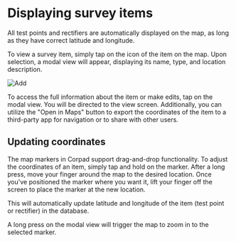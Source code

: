 
# Displaying survey items

All test points and rectifiers are automatically displayed on the map, as long as they have correct latitude and longitude.

To view a survey item, simply tap on the icon of the item on the map. Upon selection, a modal view will appear, displaying its name, type, and location description.

<ImageView>
  <Image src="/images/map/5.2.png" alt="Add" width={300} height={300} />
</ImageView>

To access the full information about the item or make edits, tap on the modal view. You will be directed to the view screen. Additionally, you can utilize the "Open in Maps" button to export the coordinates of the item to a third-party app for navigation or to share with other users.

## Updating coordinates

The map markers in Corpad support drag-and-drop functionality. To adjust the coordinates of an item, simply tap and hold on the marker. After a long press, move your finger around the map to the desired location. Once you've positioned the marker where you want it, lift your finger off the screen to place the marker at the new location.

This will automatically update latitude and longitude of the item (test point or rectifier) in the database.

<Callout type="info" emoji="ℹ️">
  A long press on the modal view will trigger the map to zoom in to the selected
  marker.
</Callout>
